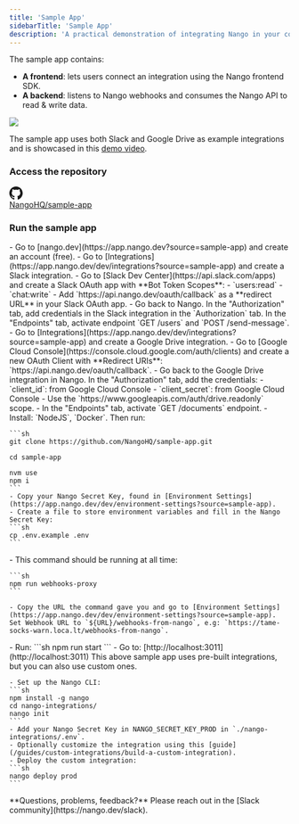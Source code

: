 ```yaml
---
title: 'Sample App'
sidebarTitle: 'Sample App'
description: 'A practical demonstration of integrating Nango in your codebase.'
---
```


The sample app contains:
- **A frontend**: lets users connect an integration using the Nango frontend SDK.
- **A backend**: listens to Nango webhooks and consumes the Nango API to read & write data.

<Frame>
  <img src="/images/screenshots/sample-app.png" />
</Frame>

The sample app uses both Slack and Google Drive as example integrations and is showcased in this [demo video](https://youtu.be/oTpWlmnv7dM).

### Access the repository

<a href="https://github.com/NangoHQ/sample-app" target="_blank" className="inline-flex items-center gap-3 border border-gray-400 h-7 px-5 py-5 rounded-xl hover:bg-gray-100 hover:dark:bg-gray-800">
  <svg xmlns="http://www.w3.org/2000/svg" width="24" height="24" viewBox="0 0 1024 1024" fill="currentColor" class="h-5 w-5">
    <path fill-rule="evenodd" clip-rule="evenodd" d="M8 0C3.58 0 0 3.58 0 8C0 11.54 2.29 14.53 5.47 15.59C5.87 15.66 6.02 15.42 6.02 15.21C6.02 15.02 6.01 14.39 6.01 13.72C4 14.09 3.48 13.23 3.32 12.78C3.23 12.55 2.84 11.84 2.5 11.65C2.22 11.5 1.82 11.13 2.49 11.12C3.12 11.11 3.57 11.7 3.72 11.94C4.44 13.15 5.59 12.81 6.05 12.6C6.12 12.08 6.33 11.73 6.56 11.53C4.78 11.33 2.92 10.64 2.92 7.58C2.92 6.71 3.23 5.99 3.74 5.43C3.66 5.23 3.38 4.41 3.82 3.31C3.82 3.31 4.49 3.1 6.02 4.13C6.66 3.95 7.34 3.86 8.02 3.86C8.7 3.86 9.38 3.95 10.02 4.13C11.55 3.09 12.22 3.31 12.22 3.31C12.66 4.41 12.38 5.23 12.3 5.43C12.81 5.99 13.12 6.7 13.12 7.58C13.12 10.65 11.25 11.33 9.47 11.53C9.76 11.78 10.01 12.26 10.01 13.01C10.01 14.08 10 14.94 10 15.21C10 15.42 10.15 15.67 10.55 15.59C13.71 14.53 16 11.53 16 8C16 3.58 12.42 0 8 0Z" transform="scale(64)"></path>
  </svg>
  <div>NangoHQ/sample-app</div>
</a>


### Run the sample app

<Steps>
  <Step title="Create an account">
    - Go to [nango.dev](https://app.nango.dev?source=sample-app) and create an account (free).
  </Step>
  <Step title="Create a Slack integration">
    - Go to [Integrations](https://app.nango.dev/dev/integrations?source=sample-app) and create a Slack integration.
    - Go to [Slack Dev Center](https://api.slack.com/apps) and create a Slack OAuth app with **Bot Token Scopes**:
      - `users:read`
      - `chat:write`
    - Add `https://api.nango.dev/oauth/callback` as a **redirect URL** in your Slack OAuth app.
    - Go back to Nango. In the "Authorization" tab, add credentials in the Slack integration in the `Authorization` tab. In the "Endpoints" tab, activate endpoint `GET /users` and `POST /send-message`.
  </Step>
  <Step title="Create a Google Drive integration">
    - Go to [Integrations](https://app.nango.dev/dev/integrations?source=sample-app) and create a Google Drive integration.
    - Go to [Google Cloud Console](https://console.cloud.google.com/auth/clients) and create a new OAuth Client with **Redirect URIs**: `https://api.nango.dev/oauth/callback`.
    - Go back to the Google Drive integration in Nango. In the "Authorization" tab, add the credentials:
      - `client_id`: from Google Cloud Console
      - `client_secret`: from Google Cloud Console
    - Use the `https://www.googleapis.com/auth/drive.readonly` scope.
    - In the "Endpoints" tab, activate `GET /documents` endpoint.
  </Step>
  <Step title="Prepare your env">
    - Install: `NodeJS`, `Docker`. Then run:

    ```sh
    git clone https://github.com/NangoHQ/sample-app.git

    cd sample-app

    nvm use
    npm i
    ```
    - Copy your Nango Secret Key, found in [Environment Settings](https://app.nango.dev/dev/environment-settings?source=sample-app).
    - Create a file to store environment variables and fill in the Nango Secret Key:
    ```sh
    cp .env.example .env
    ```
  </Step>
  <Step title="Transfer Nango webhooks locally">
    - This command should be running at all time:

    ```sh
    npm run webhooks-proxy
    ```

    - Copy the URL the command gave you and go to [Environment Settings](https://app.nango.dev/dev/environment-settings?source=sample-app). Set Webhook URL to `${URL}/webhooks-from-nango`, e.g: `https://tame-socks-warn.loca.lt/webhooks-from-nango`.
  </Step>
  <Step title="Launch">
    - Run:
    ```sh
    npm run start
    ```
    - Go to: [http://localhost:3011](http://localhost:3011)
  </Step>
  <Step title="Bonus: Deploy custom scripts">
    This above sample app uses pre-built integrations, but you can also use custom ones.

    - Set up the Nango CLI:
    ```sh
    npm install -g nango
    cd nango-integrations/
    nango init
    ```
    - Add your Nango Secret Key in NANGO_SECRET_KEY_PROD in `./nango-integrations/.env`.
    - Optionally customize the integration using this [guide](/guides/custom-integrations/build-a-custom-integration).
    - Deploy the custom integration:
    ```sh
    nango deploy prod
    ```
  </Step>
</Steps>

<Tip>
    **Questions, problems, feedback?** Please reach out in the [Slack community](https://nango.dev/slack).
</Tip>
